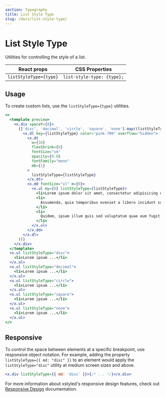 ```yaml
---
section: Typography
title: List Style Type
slug: /docs/list-style-type/
---
```


# List Style Type

Utilities for controlling the style of a list.

| React props            | CSS Properties             |
| ---------------------- | -------------------------- |
| `listStyleType={type}` | `list-style-type: {type};` |

## Usage

To create custom lists, use the `listStyleType={type}` utilities.

```jsx preview color=pink
<>
  <template preview>
    <x.div spaceY={8}>
      {['disc', 'decimal', 'circle', 'square', 'none'].map((listStyleType) => (
        <x.dl key={listStyleType} color="pink-700" overflow="hidden">
          <x.dt
            w={16}
            flexShrink={0}
            fontSize="sm"
            opacity={0.8}
            fontFamily="mono"
            mb={1}
          >
            listStyleType={listStyleType}
          </x.dt>
          <x.dd fontSize="xl" m={0}>
            <x.ul my={0} listStyleType={listStyleType}>
              <li>Lorem ipsum dolor sit amet, consectetur adipisicing elit</li>
              <li>
                Assumenda, quia temporibus eveniet a libero incidunt suscipit
              </li>
              <li>
                Quidem, ipsam illum quis sed voluptatum quae eum fugit earum
              </li>
            </x.ul>
          </x.dd>
        </x.dl>
      ))}
    </x.div>
  </template>
  <x.ul listStyleType="disc">
    <li>Lorem ipsum ...</li>
  </x.ul>
  <x.ul listStyleType="decimal">
    <li>Lorem ipsum ...</li>
  </x.ul>
  <x.ul listStyleType="circle">
    <li>Lorem ipsum ...</li>
  </x.ul>
  <x.ul listStyleType="square">
    <li>Lorem ipsum ...</li>
  </x.ul>
  <x.ul listStyleType="none">
    <li>Lorem ipsum ...</li>
  </x.ul>
</>
```

## Responsive

To control the space between elements at a specific breakpoint, use responsive object notation. For example, adding the property `listStyleType={{ md: "disc" }}` to an element would apply the `listStyleType="disc"` utility at medium screen sizes and above.

```jsx
<x.div listStyleType={{ md: 'disc' }}>{/* ... */}</x.div>
```

For more information about xstyled's responsive design features, check out [Responsive Design](@TODO-link) documentation.
